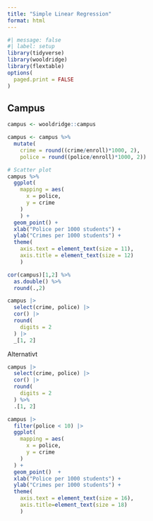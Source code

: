 ```yaml
---
title: "Simple Linear Regression"
format: html
---
```


```r
#| message: false
#| label: setup
library(tidyverse)
library(wooldridge)
library(flextable)
options(
  paged.print = FALSE
)
```


## Campus

```r
campus <- wooldridge::campus
```

```r
campus <- campus %>% 
  mutate(
    crime = round((crime/enroll)*1000, 2),
    police = round((police/enroll)*1000, 2))
```



```r
# Scatter plot
campus %>% 
  ggplot(
    mapping = aes(
      x = police, 
      y = crime
    )
    ) +
  geom_point() +
  xlab("Police per 1000 students") + 
  ylab("Crimes per 1000 students") +
  theme(
    axis.text = element_text(size = 11),
    axis.title = element_text(size = 12)
    )
```
```r
cor(campus)[1,2] %>% 
  as.double() %>% 
  round(.,2)
```

```r
campus |> 
  select(crime, police) |> 
  cor() |> 
  round(
    digits = 2
  ) |> 
  _[1, 2]
```

Alternativt

```r
campus |> 
  select(crime, police) |> 
  cor() |> 
  round(
    digits = 2
  ) %>%
  .[1, 2]
```

```r
campus |> 
  filter(police < 10) |> 
  ggplot(
    mapping = aes(
      x = police,
      y = crime
    )
  ) + 
  geom_point()  +
  xlab("Police per 1000 students") + 
  ylab("Crimes per 1000 students") +
  theme(
    axis.text = element_text(size = 16),
    axis.title=element_text(size = 18)
    )
```

